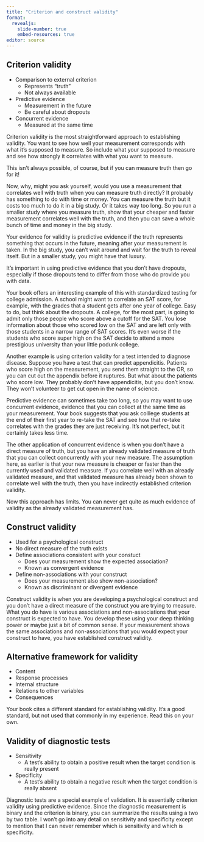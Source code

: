 ```yaml
---
title: "Criterion and construct validity"
format: 
  revealjs:
    slide-number: true
    embed-resources: true
editor: source
---
```


## Criterion validity

-   Comparison to external criterion
    -   Represents "truth"
    -   Not always available
-   Predictive evidence
    -   Measurement in the future
    -   Be careful about dropouts
-   Concurrent evidence
    -   Measured at the same time

::: notes

Criterion validity is the most straightforward approach to establishing validity. You want to see how well your measurement corresponds with what it's supposed to measure. So include what your supposed to measure and see how strongly it correlates with what you want to measure.

This isn't always possible, of course, but if you can measure truth then go for it!

Now, why, might you ask yourself, would you use a measurement that correlates well with truth when you can measure truth directly? It probably has something to do with time or money. You can measure the truth but it costs too much to do it in a big study. Or it takes way too long. So you run a smaller study where you measure truth, show that your cheaper and faster measurement correlates well with the truth, and then you can save a whole bunch of time and money in the big study.

Your evidence for validity is predictive evidence if the truth represents something that occurs in the future, meaning after your measurement is taken. In the big study, you can't wait around and wait for the truth to reveal itself. But in a smaller study, you might have that luxury.

It's important in using predictive evidence that you don't have dropouts, especially if those dropouts tend to differ from those who do provide you with data.

Your book offers an interesting example of this with standardized testing for college admission. A school might want to correlate an SAT score, for example, with the grades that a student gets after one year of college. Easy to do, but think about the dropouts. A college, for the most part, is going to admit only those people who score above a cutoff for the SAT. You lose information about those who scored low on the SAT and are left only with those students in a narrow range of SAT scores. It's even worse if the students who score super high on the SAT decide to attend a more prestigious university than your little podunk college.

Another example is using criterion validity for a test intended to diagnose disease. Suppose you have a test that can predict appendicitis. Patients who score high on the measurement, you send them straight to the OR, so you can cut out the appendix before it ruptures. But what about the patients who score low. They probably don't have appendicitis, but you don't know. They won't volunteer to get cut open in the name of science.

Predictive evidence can sometimes take too long, so you may want to use concurrent evidence, evidence that you can collect at the same time as your measurement. Your book suggests that you ask colllege students at the end of their first year to re-take the SAT and see how that re-take correlates with the grades they are just receiving. It's not perfect, but it certainly takes less time.

The other application of concurrent evidence is when you don't have a direct measure of truth, but you have an already validated measure of truth that you can collect concurrently with your new measure. The assumption here, as earlier is that your new measure is cheaper or faster than the currently used and validated measure. If you correlate well with an already validated measure, and that validated measure has already been shown to correlate well with the truth, then you have indirectly established criterion validity.

Now this approach has limits. You can never get quite as much evidence of validity as the already validated measurement has.

:::

## Construct validity

-   Used for a psychological construct
-   No direct measure of the truth exists
-   Define associations consistent with your constuct
    -   Does your measurement show the expected association?
    -   Known as convergent evidence
-   Define non-associations with your construct
    -   Does your measurement also show non-association?
    -   Known as discriminant or divergent evidence

::: notes

Construct validity is when you are developing a psychological construct and you don't have a direct measure of the construct you are trying to measure. What you do have is various associations and non-associations that your construct is expected to have. You develop these using your deep thinking power or maybe just a bit of common sense. If your measurement shows the same associations and non-associations that you would expect your construct to have, you have established construct validity.

:::

## Alternative framework for validity

-   Content
-   Response processes
-   Internal structure
-   Relations to other variables
-   Consequences

::: notes

Your book cites a different standard for establishing validity. It's a good standard, but not used that commonly in my experience. Read this on your own.

:::

## Validity of diagnostic tests
-   Sensitivity
	+ A test's ability to obtain a positive result when the target condition is really present
-   Specificity
	+ A test's ability to obtain a negative result when the target condition is really absent

::: notes

Diagnostic tests are a special example of validation. It is essentially criterion validity using predictive evidence. Since the diagnostic measurement is binary and the criterion is binary, you can summarize the results using a two by two table. I won't go into any detail on sensitivity and specificity except to mention that I can never remember which is sensitivity and which is specificity.

:::

